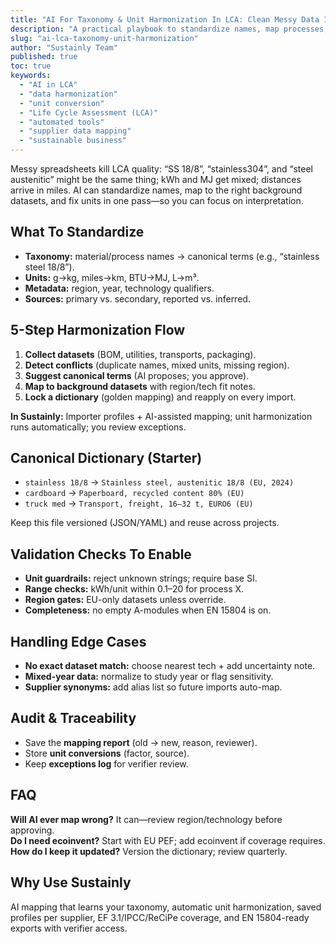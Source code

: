 ```yaml
---
title: "AI For Taxonomy & Unit Harmonization In LCA: Clean Messy Data In Minutes"
description: "A practical playbook to standardize names, map processes, and fix units with AI so your LCA stays consistent and auditable."
slug: "ai-lca-taxonomy-unit-harmonization"
author: "Sustainly Team"
published: true
toc: true
keywords:
  - "AI in LCA"
  - "data harmonization"
  - "unit conversion"
  - "Life Cycle Assessment (LCA)"
  - "automated tools"
  - "supplier data mapping"
  - "sustainable business"
---
```


Messy spreadsheets kill LCA quality: “SS 18/8”, “stainless304”, and “steel austenitic” might be the same thing; kWh and MJ get mixed; distances arrive in miles. AI can standardize names, map to the right background datasets, and fix units in one pass—so you can focus on interpretation.

## What To Standardize
- **Taxonomy:** material/process names → canonical terms (e.g., “stainless steel 18/8”).  
- **Units:** g→kg, miles→km, BTU→MJ, L→m³.  
- **Metadata:** region, year, technology qualifiers.  
- **Sources:** primary vs. secondary, reported vs. inferred.

## 5-Step Harmonization Flow
1) **Collect datasets** (BOM, utilities, transports, packaging).  
2) **Detect conflicts** (duplicate names, mixed units, missing region).  
3) **Suggest canonical terms** (AI proposes; you approve).  
4) **Map to background datasets** with region/tech fit notes.  
5) **Lock a dictionary** (golden mapping) and reapply on every import.

**In Sustainly:** Importer profiles + AI-assisted mapping; unit harmonization runs automatically; you review exceptions.

## Canonical Dictionary (Starter)
- `stainless 18/8` → `Stainless steel, austenitic 18/8 (EU, 2024)`  
- `cardboard` → `Paperboard, recycled content 80% (EU)`  
- `truck med` → `Transport, freight, 16–32 t, EURO6 (EU)`

Keep this file versioned (JSON/YAML) and reuse across projects.

## Validation Checks To Enable
- **Unit guardrails:** reject unknown strings; require base SI.  
- **Range checks:** kWh/unit within 0.1–20 for process X.  
- **Region gates:** EU-only datasets unless override.  
- **Completeness:** no empty A-modules when EN 15804 is on.

## Handling Edge Cases
- **No exact dataset match:** choose nearest tech + add uncertainty note.  
- **Mixed-year data:** normalize to study year or flag sensitivity.  
- **Supplier synonyms:** add alias list so future imports auto-map.

## Audit & Traceability
- Save the **mapping report** (old → new, reason, reviewer).  
- Store **unit conversions** (factor, source).  
- Keep **exceptions log** for verifier review.

## FAQ
**Will AI ever map wrong?** It can—review region/technology before approving.  
**Do I need ecoinvent?** Start with EU PEF; add ecoinvent if coverage requires.  
**How do I keep it updated?** Version the dictionary; review quarterly.

## Why Use Sustainly
AI mapping that learns your taxonomy, automatic unit harmonization, saved profiles per supplier, EF 3.1/IPCC/ReCiPe coverage, and EN 15804-ready exports with verifier access.

